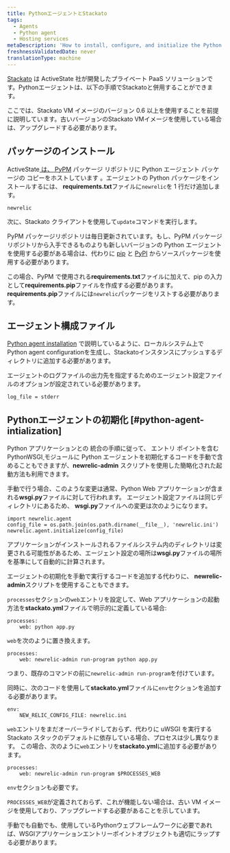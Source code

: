 ```yaml
---
title: PythonエージェントとStackato
tags:
  - Agents
  - Python agent
  - Hosting services
metaDescription: 'How to install, configure, and initialize the Python agent with ActiveState''s Stackato solution.'
freshnessValidatedDate: never
translationType: machine
---
```


[Stackato](http://www.activestate.com/cloud) は ActiveState 社が開発したプライベート PaaS ソリューションです。Pythonエージェントは、以下の手順でStackatoと併用することができます。

ここでは、Stackato VM イメージのバージョン 0.6 以上を使用することを前提に説明しています。古いバージョンのStackato VMイメージを使用している場合は、アップグレードする必要があります。

## パッケージのインストール

ActiveState[ は、](http://code.activestate.com/pypm/newrelic/)[ PyPM](http://code.activestate.com/pypm) パッケージ リポジトリに Python エージェント パッケージの コピーをホストしています 。エージェントの Python パッケージをインストールするには、 <DNT>**requirements.txt**</DNT>ファイルに`newrelic`を 1 行だけ追加します。

```
newrelic
```

次に、Stackato クライアントを使用して`update`コマンドを実行します。

PyPM パッケージリポジトリは毎日更新されています。もし、PyPM パッケージリポジトリから入手できるものよりも新しいバージョンの Python エージェントを使用する必要がある場合は、代わりに [pip](http://www.pip-installer.org/en/latest/) と [PyPI](http://pypi.python.org) からソースパッケージを使用する必要があります。

この場合、PyPM で使用される<DNT>**requirements.txt**</DNT>ファイルに加えて、pip の入力として<DNT>**requirements.pip**</DNT>ファイルを作成する必要があります。 <DNT>**requirements.pip**</DNT>ファイルには`newrelic`パッケージをリストする必要があります。

## エージェント構成ファイル

[Python agent installation](/docs/agents/python-agent/installation-and-configuration/python-agent-installation) で説明しているように、ローカルシステム上でPython agent configurationを生成し、Stackatoインスタンスにプッシュするディレクトリに追加する必要があります。

エージェントのログファイルの出力先を指定するためのエージェント設定ファイルのオプションが設定されている必要があります。

```
log_file = stderr
```

## Pythonエージェントの初期化 [#python-agent-intialization]

Python アプリケーションとの 統合の手順に従って、 エントリ ポイントを含む PythonWSGI[ ](/docs/agents/python-agent/installation-and-configuration/python-agent-integration)モジュールに Python エージェントを初期化するコードを手動で含めることもできますが、<DNT>**newrelic-admin**</DNT> スクリプトを使用した簡略化された起動方法も利用できます。

手動で行う場合、このような変更は通常、Python Web アプリケーションが含まれる<DNT>**wsgi.py**</DNT>ファイルに対して行われます。 エージェント設定ファイルは同じディレクトリにあるため、 <DNT>**wsgi.py**</DNT>ファイルへの変更は次のようになります。

```
import newrelic.agent
config_file = os.path.join(os.path.dirname(__file__), 'newrelic.ini')
newrelic.agent.initialize(config_file)
```

アプリケーションがインストールされるファイルシステム内のディレクトリは変更される可能性があるため、エージェント設定の場所は<DNT>**wsgi.py**</DNT>ファイルの場所を基準にして自動的に計算されます。

エージェントの初期化を手動で実行するコードを追加する代わりに、 <DNT>**newrelic-admin**</DNT>スクリプトを使用することもできます。

`processes`セクションの`web`エントリを設定して、Web アプリケーションの起動方法を<DNT>**stackato.yml**</DNT>ファイルで明示的に定義している場合:

```
processes:
    web: python app.py
```

`web`を次のように置き換えます。

```
processes:
    web: newrelic-admin run-program python app.py
```

つまり、既存のコマンドの前に`newrelic-admin run-program`を付けています。

同時に、次のコードを使用して<DNT>**stackato.yml**</DNT>ファイルに`env`セクションを追加する必要があります。

```
env:
    NEW_RELIC_CONFIG_FILE: newrelic.ini
```

`web`エントリをまだオーバーライドしておらず、代わりに uWSGI を実行する Stackato スタックのデフォルトに依存している場合、プロセスは少し異なります。 この場合、次のように`web`エントリを<DNT>**stackato.yml**</DNT>に追加する必要があります。

```
processes:
    web: newrelic-admin run-program $PROCESSES_WEB
```

`env`セクションも必要です。

`PROCESSES_WEB`が定義されておらず、これが機能しない場合は、古い VM イメージを使用しており、アップグレードする必要があることを示しています。

手動でも自動でも、使用しているPythonウェブフレームワークに必要であれば、WSGIアプリケーションエントリーポイントオブジェクトも適切にラップする必要があります。